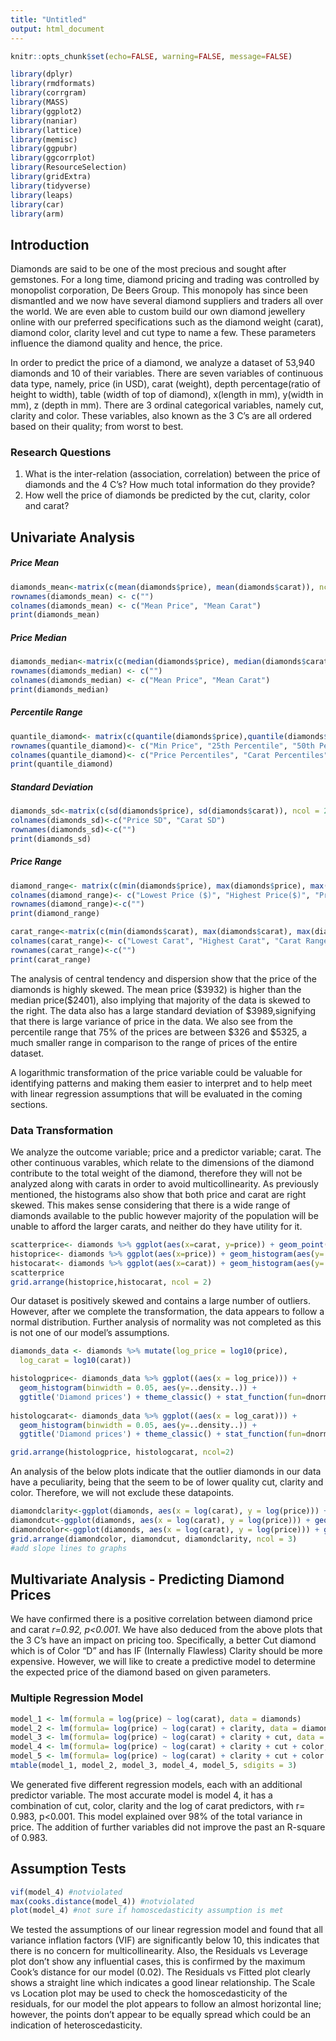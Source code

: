 ---
title: "Untitled"
output: html_document
---

```{r setup, include=FALSE, echo=FALSE}
knitr::opts_chunk$set(echo=FALSE, warning=FALSE, message=FALSE)
```

```{r}
library(dplyr)
library(rmdformats) 
library(corrgram)
library(MASS)
library(ggplot2)
library(naniar)
library(lattice)
library(memisc)
library(ggpubr)
library(ggcorrplot)
library(ResourceSelection)
library(gridExtra)
library(tidyverse)
library(leaps)
library(car)
library(arm)
```

## Introduction 

Diamonds are said to be one of the most precious and sought after gemstones. For a long time, diamond pricing and trading was controlled by monopolist corporation, De Beers Group. This monopoly has since been dismantled and we now have several diamond suppliers and traders all over the world. We are even able to custom build our own diamond jewellery online with our preferred specifications such as the diamond weight (carat), diamond color, clarity level and cut type to name a few. These parameters influence the diamond quality and hence, the price. 

In order to predict the price of a diamond, we analyze a dataset of 53,940 diamonds and 10 of their variables. There are seven variables of continuous data type, namely, price (in USD), carat (weight), depth percentage(ratio of height to width), table (width of top of diamond), x(length in mm), y(width in mm), z (depth in mm). There are 3 ordinal categorical variables, namely cut, clarity and color. These variables, also known as the 3 C's are all ordered based on their quality; from worst to best.

### Research Questions
1.	What is the inter-relation (association, correlation) between the price of diamonds and the 4 C's? How much total information do they provide?
3.	How well the price of diamonds be predicted by the cut, clarity, color and carat?

## Univariate Analysis

##### Price Mean
```{r}
diamonds_mean<-matrix(c(mean(diamonds$price), mean(diamonds$carat)), ncol=2)
rownames(diamonds_mean) <- c("")
colnames(diamonds_mean) <- c("Mean Price", "Mean Carat")
print(diamonds_mean)
```
##### Price Median
```{r}
diamonds_median<-matrix(c(median(diamonds$price), median(diamonds$carat)),ncol=2)
rownames(diamonds_median) <- c("")
colnames(diamonds_median) <- c("Mean Price", "Mean Carat")
print(diamonds_median)
```

##### Percentile Range
```{r}
quantile_diamond<- matrix(c(quantile(diamonds$price),quantile(diamonds$carat)), ncol = 2)
rownames(quantile_diamond)<- c("Min Price", "25th Percentile", "50th Percentile", "75th Percentile", "Max Price")
colnames(quantile_diamond)<- c("Price Percentiles", "Carat Percentiles")
print(quantile_diamond)
```
##### Standard Deviation
```{r}
diamonds_sd<-matrix(c(sd(diamonds$price), sd(diamonds$carat)), ncol = 2)
colnames(diamonds_sd)<-c("Price SD", "Carat SD")
rownames(diamonds_sd)<-c("")
print(diamonds_sd)
```
##### Price Range
```{r}
diamond_range<- matrix(c(min(diamonds$price), max(diamonds$price), max(diamonds$price)-min(diamonds$price)), byrow = TRUE, ncol=3)
colnames(diamond_range)<- c("Lowest Price ($)", "Highest Price($)", "Price Range")
rownames(diamond_range)<-c("")
print(diamond_range)
```

```{r}
carat_range<-matrix(c(min(diamonds$carat), max(diamonds$carat), max(diamonds$carat)-min(diamonds$carat)),byrow = TRUE, ncol=3)
colnames(carat_range)<- c("Lowest Carat", "Highest Carat", "Carat Range")
rownames(carat_range)<-c("")
print(carat_range)
```

The analysis of central tendency and dispersion show that the price of the diamonds is highly skewed. The mean price ($3932) is higher than the median price($2401), also implying that majority of the data is skewed to the right. The data also has a large standard deviation of $3989,signifying that there is large variance of price in the data. We also see from the percentile range that 75% of the prices are between $326 and $5325, a much smaller range in comparison to the range of prices of the entire dataset.

A logarithmic transformation of the price variable could be valuable for identifying patterns and making them easier to interpret and to help meet with linear regression assumptions that will be evaluated in the coming sections.

### Data Transformation
We analyze the outcome variable; price and a predictor variable; carat. The other continuous varables, which relate to the dimensions of the diamond contribute to the total weight of the diamond, therefore they will not be analyzed along with carats in order to avoid multicollinearity. As previously mentioned, the histograms also show that both price and carat are right skewed. This makes sense considering that there is a wide range of diamonds available to the public however majority of the population will be unable to afford the larger carats, and neither do they have utility for it. 

```{r}
scatterprice<- diamonds %>% ggplot(aes(x=carat, y=price)) + geom_point(color="black") +labs(x="Carat", y="Price($)", title =  "Plot Analysis of Diamond Prices and Carats")+geom_smooth(method= "lm", col= "red")+ylim(0,20000)+theme_classic()+ theme(plot.title = element_text(size = 12, hjust = 0.5))
histoprice<- diamonds %>% ggplot(aes(x=price)) + geom_histogram(aes(y=..density..))+stat_function(fun=dnorm, args = list(mean= mean(diamonds$price), sd=sd(diamonds$price))) +labs(x="Price ($)", y="Diamond Count") +theme_classic()
histocarat<- diamonds %>% ggplot(aes(x=carat)) + geom_histogram(aes(y=..density..))+stat_function(fun=dnorm, args = list(mean= mean(diamonds$carat), sd=sd(diamonds$carat))) +labs(x="Carat", y="Diamond Count")+theme_classic()
scatterprice
grid.arrange(histoprice,histocarat, ncol = 2)
```

Our dataset is positively skewed and contains a large number of outliers. However, after we complete the transformation, the data appears to follow a normal distribution. Further analysis of normality was not completed as this is not one of our model's assumptions.


``` {r}
diamonds_data <- diamonds %>% mutate(log_price = log10(price),  
  log_carat = log10(carat))

histologprice<- diamonds_data %>% ggplot((aes(x = log_price))) +
  geom_histogram(binwidth = 0.05, aes(y=..density..)) +
  ggtitle('Diamond prices') + theme_classic() + stat_function(fun=dnorm, args = list(mean= mean(diamonds_data$log_price), sd=sd(diamonds_data$log_price))) +  labs(x="Log of Price", y="Diamond Count")
  
histologcarat<- diamonds_data %>% ggplot((aes(x = log_carat))) +
  geom_histogram(binwidth = 0.05, aes(y=..density..)) +
  ggtitle('Diamond prices') + theme_classic() + stat_function(fun=dnorm, args = list(mean= mean(diamonds_data$log_carat), sd=sd(diamonds_data$log_carat)))  +  labs(x="Log of Carat", y="Diamond Count")

grid.arrange(histologprice, histologcarat, ncol=2)
```

An analysis of the below plots indicate that the outlier diamonds in our data have a peculiarity, being that the seem to be of lower quality cut, clarity and color. Therefore, we will not exclude these datapoints. 

```{r}
diamondclarity<-ggplot(diamonds, aes(x = log(carat), y = log(price))) + geom_point(alpha = 0.5, size = 1, position = 'jitter', aes(color=clarity)) + labs(x="Carats", y="Price($)") + theme_classic()
diamondcut<-ggplot(diamonds, aes(x = log(carat), y = log(price))) + geom_point(alpha = 0.5, size = 1, position = 'jitter', aes(color=cut)) + labs(x="Carats", y="Price($)") + theme_classic()
diamondcolor<-ggplot(diamonds, aes(x = log(carat), y = log(price))) + geom_point(alpha = 0.5, size = 1, position = 'jitter', aes(color=color)) + labs(x="Log of Carat", y="Log of Price($)") + theme_classic()
grid.arrange(diamondcolor, diamondcut, diamondclarity, ncol = 3)
#add slope lines to graphs
```

## Multivariate Analysis - Predicting Diamond Prices
We have confirmed there is a positive correlation between diamond price and carat *r=0.92, p<0.001*. We have also deduced from the above plots that the 3 C's have an impact on pricing too. Specifically, a better Cut diamond which is of Color "D" and has IF (Internally Flawless) Clarity should be more expensive. However, we will like to create a predictive model to determine the expected price of the diamond based on given parameters.

### Multiple Regression Model
```{r}
model_1 <- lm(formula = log(price) ~ log(carat), data = diamonds)
model_2 <- lm(formula= log(price) ~ log(carat) + clarity, data = diamonds)
model_3 <- lm(formula= log(price) ~ log(carat) + clarity + cut, data = diamonds)
model_4 <- lm(formula= log(price) ~ log(carat) + clarity + cut + color, data = diamonds)
model_5 <- lm(formula= log(price) ~ log(carat) + clarity + cut + color + carat, data = diamonds)
mtable(model_1, model_2, model_3, model_4, model_5, sdigits = 3)
```
We generated five different regression models, each with an additional predictor variable. The most accurate model is model 4, it has a combination of cut, color, clarity and the log of carat predictors, with r= 0.983, p<0.001. This model explained over 98% of the total variance in price. The addition of further variables did not improve the past an R-square of 0.983.

## Assumption Tests
```{r}
vif(model_4) #notviolated
max(cooks.distance(model_4)) #notviolated
plot(model_4) #not sure if homoscedasticity assumption is met
```

We tested the assumptions of our linear regression model and found that all variance inflation factors (VIF) are significantly below 10, this indicates that there is no concern for multicollinearity. Also, the Residuals vs Leverage plot don't show any influential cases, this is confirmed by the maximum Cook's distance for our model (0.02). The Residuals vs Fitted plot clearly shows a straight line which indicates a good linear relationship. The Scale vs Location plot may be used to check the homoscedasticity of the residuals, for our model the plot appears to follow an almost horizontal line; however, the points don't appear to be equally spread which could be an indication of heteroscedasticity.
